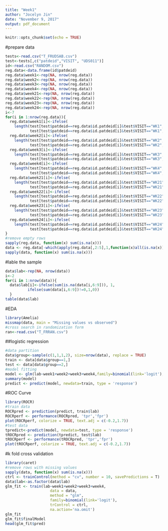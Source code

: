 ```yaml
---
title: "Week1"
author: "Jocelyn Jin"
date: "November 9, 2017"
output: pdf_document
---
```


```r
knitr::opts_chunk$set(echo = TRUE)
```

#prepare data

```r
tests<-read.csv("T_FRUDSAB.csv")
test<-tests[,c("patdeid","VISIT", "UDS011")]
id<-read.csv("RANDOM.csv")
reg.data<-data.frame(id$patdeid)
reg.data$week1<-rep(NA, nrow(reg.data))
reg.data$week2<-rep(NA, nrow(reg.data))
reg.data$week3<-rep(NA, nrow(reg.data))
reg.data$week4<-rep(NA, nrow(reg.data))
reg.data$week21<-rep(NA, nrow(reg.data))
reg.data$week22<-rep(NA, nrow(reg.data))
reg.data$week23<-rep(NA, nrow(reg.data))
reg.data$week24<-rep(NA, nrow(reg.data))
i<-7
for(i in 1:nrow(reg.data)){
  reg.data$week1[i]<-ifelse(
    length(test[test$patdeid==reg.data$id.patdeid[i]&test$VISIT=="WK1","UDS011"])!=0,
           test[test$patdeid==reg.data$id.patdeid[i]&test$VISIT=="WK1", "UDS011"], NA)
  reg.data$week2[i]<-ifelse(
    length(test[test$patdeid==reg.data$id.patdeid[i]&test$VISIT=="WK2","UDS011"])!=0,
           test[test$patdeid==reg.data$id.patdeid[i]&test$VISIT=="WK2", "UDS011"], NA)
  reg.data$week3[i]<-ifelse(
    length(test[test$patdeid==reg.data$id.patdeid[i]&test$VISIT=="WK3","UDS011"])!=0,
           test[test$patdeid==reg.data$id.patdeid[i]&test$VISIT=="WK3", "UDS011"], NA)
  reg.data$week4[i]<-ifelse(
    length(test[test$patdeid==reg.data$id.patdeid[i]&test$VISIT=="WK4","UDS011"])!=0,
           test[test$patdeid==reg.data$id.patdeid[i]&test$VISIT=="WK4", "UDS011"], NA)
  reg.data$week21[i]<-ifelse(
    length(test[test$patdeid==reg.data$id.patdeid[i]&test$VISIT=="WK21","UDS011"])!=0,
           test[test$patdeid==reg.data$id.patdeid[i]&test$VISIT=="WK21", "UDS011"], NA)
  reg.data$week22[i]<-ifelse(
    length(test[test$patdeid==reg.data$id.patdeid[i]&test$VISIT=="WK22","UDS011"])!=0,
           test[test$patdeid==reg.data$id.patdeid[i]&test$VISIT=="WK22", "UDS011"], NA)
  reg.data$week23[i]<-ifelse(
    length(test[test$patdeid==reg.data$id.patdeid[i]&test$VISIT=="WK23","UDS011"])!=0,
           test[test$patdeid==reg.data$id.patdeid[i]&test$VISIT=="WK23", "UDS011"], NA)
  reg.data$week24[i]<-ifelse(
    length(test[test$patdeid==reg.data$id.patdeid[i]&test$VISIT=="WK24","UDS011"])!=0,
           test[test$patdeid==reg.data$id.patdeid[i]&test$VISIT=="WK24", "UDS011"], NA)
}
#remove empty rows
sapply(reg.data, function(x) sum(is.na(x)))
data <- reg.data[-which(apply(reg.data[,2:5],1,function(x)all(is.na(x)))),]
sapply(data, function(x) sum(is.na(x)))
```

#lable the sample
```r
data$lab<-rep(NA, nrow(data))
i<-2
for(i in 1:nrow(data)){
  data$lab[i]<-ifelse(sum(is.na(data[i,6:9])), 1,
          ifelse(sum(data[i,6:9])!=0,1,0))
  }
table(data$lab)
```
#EDA
```r
library(Amelia)
missmap(data, main = "Missing values vs observed")
#cross search in randomization form
ran<-read.csv("T_FRRAN.csv")
```
##logistic regression
```r
#data partition
data$group<-sample(c(1,1,1,2), size=nrow(data), replace = TRUE)
train <- data[data$group==1,]
test <- data[data$group==2,]
#model fitting
model <- glm(lab~week1+week2+week3+week4,family=binomial(link='logit'),data=train)
summary(model)
predict <- predict(model, newdata=train, type = 'response')
```
#ROC Curve
```r
library(ROCR)
#train data
ROCRpred <- prediction(predict, train$lab)
ROCRperf <- performance(ROCRpred, 'tpr','fpr')
plot(ROCRperf, colorize = TRUE, text.adj = c(-0.2,1.7))
#test data
tpredict<-predict(model, newdata=test, type = 'response')
tROCRpred <- prediction(tpredict, test$lab)
tROCRperf <- performance(tROCRpred, 'tpr','fpr')
plot(tROCRperf, colorize = TRUE, text.adj = c(-0.2,1.7))
```

#k fold cross validation
```r
library(caret)
#remove rows with missing values
sapply(data, function(x) sum(is.na(x)))
ctrl <- trainControl(method = "cv", number = 10, savePredictions = T)
data$lab<-as.factor(data$lab)
glm_fit <- train(lab~week1+week2+week3+week4, 
                    data = data,
                    method = "glm",
                    family=binomial(link='logit'),
                    trControl = ctrl,
                    na.action='na.omit')
glm_fit
glm_fit$finalModel
head(glm_fit$pred)
```